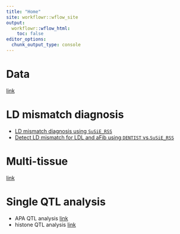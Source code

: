 ```yaml
---
title: "Home"
site: workflowr::wflow_site
output:
  workflowr::wflow_html:
    toc: false
editor_options:
  chunk_output_type: console
---
```


# Data

  [link](https://sq-96.github.io/multigroup_ctwas_analysis/data.html)

# LD mismatch diagnosis

  * [LD mismatch diagnosis using `SuSiE_RSS`](detect_LD_mismatch_gwas_UKBBref_susie_rss.html)
  * [Detect LD mismatch for LDL and aFib using `DENTIST` vs.`SuSiE_RSS`](detect_LD_mismatch_gwas_UKBBref_DENTIST_susie_rss.html)

# Multi-tissue 

  [link](https://sq-96.github.io/multigroup_ctwas_analysis/multi_tissue.html)

# Single QTL analysis

  * APA QTL analysis [link](https://sq-96.github.io/multigroup_ctwas_analysis/apa_weights_analysis.html)
  * histone QTL analysis [link](https://sq-96.github.io/multigroup_ctwas_analysis/histone_weights_analysis.html)
